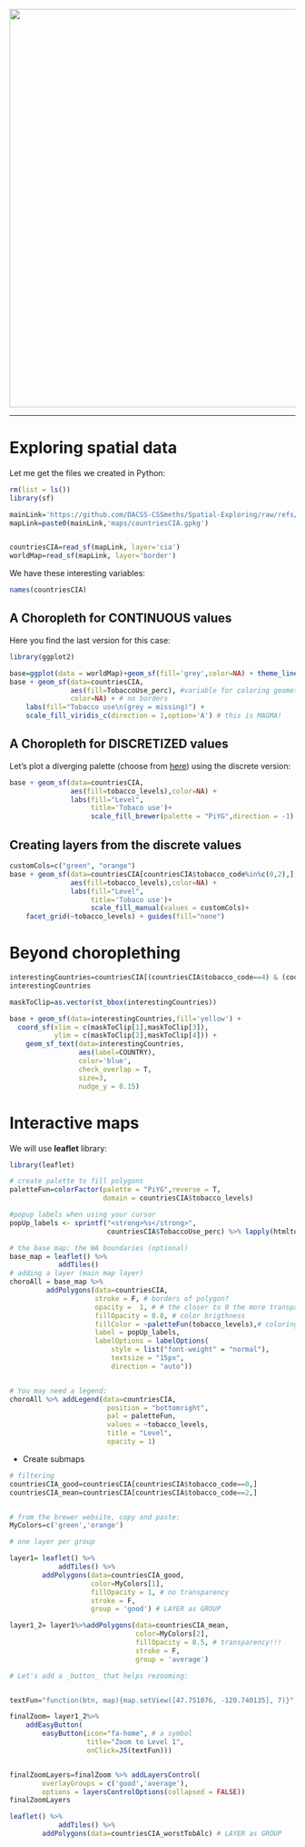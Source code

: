 
<br> 
<center><img src="https://github.com/DACSS-CSSmeths/guidelines/blob/main/pics/small_logo_ccs_meths.jpg?raw=true" width="700"></center>


_____



# Exploring spatial data

Let me get the files we created in Python:

```r
rm(list = ls())
library(sf)

mainLink='https://github.com/DACSS-CSSmeths/Spatial-Exploring/raw/refs/heads/main/'
mapLink=paste0(mainLink,'maps/countriesCIA.gpkg')


countriesCIA=read_sf(mapLink, layer='cia')
worldMap=read_sf(mapLink, layer='border')
```

We have these interesting variables:
```r
names(countriesCIA)
```

## A Choropleth for CONTINUOUS values

Here you find the last version for this case:

```r
library(ggplot2)

base=ggplot(data = worldMap)+geom_sf(fill='grey',color=NA) + theme_linedraw()
base + geom_sf(data=countriesCIA,
               aes(fill=TobaccoUse_perc), #variable for coloring geometry
               color=NA) + # no borders
    labs(fill="Tobacco use\n(grey = missing)") +
    scale_fill_viridis_c(direction = 1,option='A') # this is MAGMA!
```
## A Choropleth for DISCRETIZED values

Let's plot a diverging palette (choose from [here](https://ggplot2.tidyverse.org/reference/scale_brewer.html)) using the discrete version:

```r


base + geom_sf(data=countriesCIA,
               aes(fill=tobacco_levels),color=NA) + 
               labs(fill="Level",
                    title='Tobaco use')+
                    scale_fill_brewer(palette = "PiYG",direction = -1) 

```
## Creating layers from the discrete values

```r
customCols=c("green", "orange")
base + geom_sf(data=countriesCIA[countriesCIA$tobacco_code%in%c(0,2),],
               aes(fill=tobacco_levels),color=NA) + 
               labs(fill="Level",
                    title='Tobaco use')+
                    scale_fill_manual(values = customCols)+
    facet_grid(~tobacco_levels) + guides(fill="none")
```
# Beyond choroplething

```r
interestingCountries=countriesCIA[(countriesCIA$tobacco_code==4) & (countriesCIA$alcohol_code==4),]
interestingCountries

```
```r
maskToClip=as.vector(st_bbox(interestingCountries))

base + geom_sf(data=interestingCountries,fill='yellow') + 
  coord_sf(xlim = c(maskToClip[1],maskToClip[3]), 
           ylim = c(maskToClip[2],maskToClip[4])) +
    geom_sf_text(data=interestingCountries,
                 aes(label=COUNTRY),
                 color='blue',
                 check_overlap = T,
                 size=3,
                 nudge_y = 0.15)
```



# Interactive maps

We will use **leaflet** library:

```r
library(leaflet)

# create palette to fill polygons
paletteFun=colorFactor(palette = "PiYG",reverse = T, 
                       domain = countriesCIA$tobacco_levels)

#popup labels when using your cursor
popUp_labels <- sprintf("<strong>%s</strong>",
                        countriesCIA$TobaccoUse_perc) %>% lapply(htmltools::HTML)

# the base map: the WA boundaries (optional)
base_map = leaflet() %>% 
            addTiles()
# adding a layer (main map layer)
choroAll = base_map %>%
         addPolygons(data=countriesCIA,
                     stroke = F, # borders of polygon?
                     opacity =  1, # # the closer to 0 the more transparent
                     fillOpacity = 0.8, # color brigthness
                     fillColor = ~paletteFun(tobacco_levels),# coloring
                     label = popUp_labels, 
                     labelOptions = labelOptions(
                         style = list("font-weight" = "normal"),
                         textsize = "15px",
                         direction = "auto"))


# You may need a legend:
choroAll %>% addLegend(data=countriesCIA,
                        position = "bottomright",
                        pal = paletteFun,
                        values = ~tobacco_levels,
                        title = "Level",
                        opacity = 1) 

```


* Create submaps

```r
# filtering
countriesCIA_good=countriesCIA[countriesCIA$tobacco_code==0,]
countriesCIA_mean=countriesCIA[countriesCIA$tobacco_code==2,]


# from the brewer website, copy and paste:
MyColors=c('green','orange')

# one layer per group

layer1= leaflet() %>% 
            addTiles() %>%
        addPolygons(data=countriesCIA_good,
                    color=MyColors[1],
                    fillOpacity = 1, # no transparency
                    stroke = F,
                    group = 'good') # LAYER as GROUP

layer1_2= layer1%>%addPolygons(data=countriesCIA_mean,
                               color=MyColors[2],
                               fillOpacity = 0.5, # transparency!!!
                               stroke = F,
                               group = 'average')

# Let's add a _button_ that helps rezooming:


textFun="function(btn, map){map.setView([47.751076, -120.740135], 7)}"

finalZoom= layer1_2%>%
    addEasyButton(
        easyButton(icon="fa-home", # a symbol
                   title="Zoom to Level 1",
                   onClick=JS(textFun)))


finalZoomLayers=finalZoom %>% addLayersControl(
        overlayGroups = c('good','average'),
        options = layersControlOptions(collapsed = FALSE))
finalZoomLayers
```

```r

leaflet() %>% 
            addTiles() %>%
        addPolygons(data=countriesCIA_worstTobAlc) # LAYER as GROUP
```







